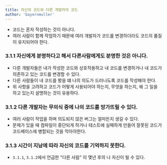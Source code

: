 ```yaml
---
title: 자신의 코드와 다른 개발자의 코드
author: 'bayernmuller'
---
```


* 코드는 혼자 작성하는 것이 아니다.
* 여러 사람이 함께 작업하기 때문에 여러 개발자가 코드를 변경하더라도 코드의 품질이 유지되어야 한다.

### 3.1.1 자신에게 분명하다고 해서 다른사람에게도 분명한 것은 아니다.

* 다른 개발자들은 내가 작성한 코드와 상호작용하고 내 코드를 변경하거나 내 코드가 의존하고 있는 코드를 변경할 수 있다.
* 다른 사람들이 내 코드를 봤을 떄 나의 의도가 드러나도록 코드를 작성해야 한다.
* 위 사항을 고려하고 코드가 어떻게 사용되어야 하는지, 무엇을 하는지, 왜 그 일을 하고 있는지 설명하는 것이 유용하다.

### 3.1.2 다른 개발자는 무의식 중에 나의 코드를 망가뜨릴 수 있다.

* 여러 사람이 작업을 하며 의도되지 않은 버그는 얼마든지 생길 수 있다.
* 문제가 있을 때 컴파일이 중단되게 하거나 테스트에 실패하게 만들어 잘못된 코드가 코드베이스에 병합되는 것을 막아야한다.

### 3.1.3 시간이 지남에 따라 자신의 코드를 기억하지 못한다.

* `3.1.1`, `3.1.2`에서 언급한 "다른 사람" 이 몇년 후의 나 자신이 될 수 있다.